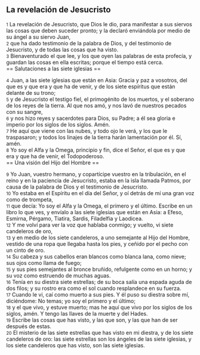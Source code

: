 == La revelación de Jesucristo ==

{{anchor|1}} <small>1</small> La revelación de Jesucristo, que Dios le dio, para manifestar a sus siervos las cosas que deben suceder pronto; y la declaró enviándola por medio de su ángel a su siervo Juan,<br>
{{anchor|2}} <small>2</small> que ha dado testimonio de la palabra de Dios, y del testimonio de Jesucristo, y de todas las cosas que ha visto.<br>
{{anchor|3}} <small>3</small> Bienaventurado el que lee, y los que oyen las palabras de esta profecía, y guardan las cosas en ella escritas; porque el tiempo está cerca.<br>
== Salutaciones a las siete iglesias ==

{{anchor|4}} <small>4</small> Juan, a las siete iglesias que están en Asia: Gracia y paz a vosotros, del que es y que era y que ha de venir, y de los siete espíritus que están delante de su trono;<br>
{{anchor|5}} <small>5</small> y de Jesucristo el testigo fiel, el primogénito de los muertos, y el soberano de los reyes de la tierra. Al que nos amó, y nos lavó de nuestros pecados con su sangre,<br>
{{anchor|6}} <small>6</small> y nos hizo reyes y sacerdotes para Dios, su Padre; a él sea gloria e imperio por los siglos de los siglos. Amén.<br>
{{anchor|7}} <small>7</small> He aquí que viene con las nubes, y todo ojo le verá, y los que le traspasaron; y todos los linajes de la tierra harán lamentación por él. Sí, amén.<br>
{{anchor|8}} <small>8</small> Yo soy el Alfa y la Omega, principio y fin, dice el Señor, el que es y que era y que ha de venir, el Todopoderoso.<br>
== Una visión del Hijo del Hombre ==

{{anchor|9}} <small>9</small> Yo Juan, vuestro hermano, y copartícipe vuestro en la tribulación, en el reino y en la paciencia de Jesucristo, estaba en la isla llamada Patmos, por causa de la palabra de Dios y el testimonio de Jesucristo.<br>
{{anchor|10}} <small>10</small> Yo estaba en el Espíritu en el día del Señor, y oí detrás de mí una gran voz como de trompeta,<br>
{{anchor|11}} <small>11</small> que decía: Yo soy el Alfa y la Omega, el primero y el último. Escribe en un libro lo que ves, y envíalo a las siete iglesias que están en Asia: a Efeso, Esmirna, Pérgamo, Tiatira, Sardis, Filadelfia y Laodicea.<br>
{{anchor|12}} <small>12</small> Y me volví para ver la voz que hablaba conmigo; y vuelto, vi siete candeleros de oro,<br>
{{anchor|13}} <small>13</small> y en medio de los siete candeleros, a uno semejante al Hijo del Hombre, vestido de una ropa que llegaba hasta los pies, y ceñido por el pecho con un cinto de oro.<br>
{{anchor|14}} <small>14</small> Su cabeza y sus cabellos eran blancos como blanca lana, como nieve; sus ojos como llama de fuego;<br>
{{anchor|15}} <small>15</small> y sus pies semejantes al bronce bruñido, refulgente como en un horno; y su voz como estruendo de muchas aguas.<br>
{{anchor|16}} <small>16</small> Tenía en su diestra siete estrellas; de su boca salía una espada aguda de dos filos; y su rostro era como el sol cuando resplandece en su fuerza.<br>
{{anchor|17}} <small>17</small> Cuando le vi, caí como muerto a sus pies. Y él puso su diestra sobre mí, diciéndome: No temas; yo soy el primero y el último;<br>
{{anchor|18}} <small>18</small> y el que vivo, y estuve muerto; mas he aquí que vivo por los siglos de los siglos, amén. Y tengo las llaves de la muerte y del Hades.<br>
{{anchor|19}} <small>19</small> Escribe las cosas que has visto, y las que son, y las que han de ser después de estas.<br>
{{anchor|20}} <small>20</small> El misterio de las siete estrellas que has visto en mi diestra, y de los siete candeleros de oro: las siete estrellas son los ángeles de las siete iglesias, y los siete candeleros que has visto, son las siete iglesias.<br>
